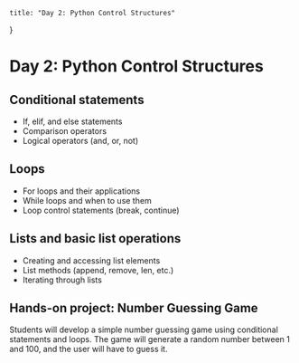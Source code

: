     title: "Day 2: Python Control Structures"
}

# Day 2: Python Control Structures

## Conditional statements

- If, elif, and else statements
- Comparison operators
- Logical operators (and, or, not)


## Loops

- For loops and their applications
- While loops and when to use them
- Loop control statements (break, continue)


## Lists and basic list operations

- Creating and accessing list elements
- List methods (append, remove, len, etc.)
- Iterating through lists


## Hands-on project: Number Guessing Game

Students will develop a simple number guessing game using conditional statements and loops. The game will generate a random number between 1 and 100, and the user will have to guess it.
